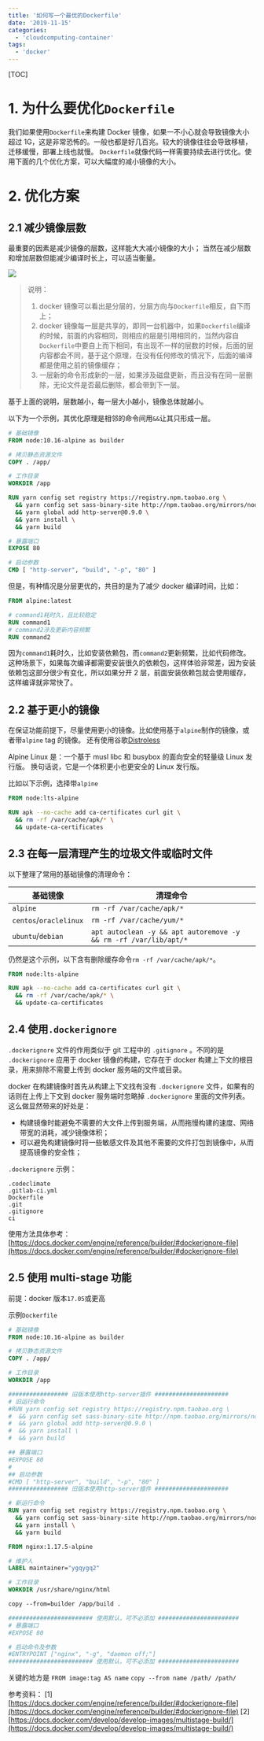 ```yaml
---
title: '如何写一个最优的Dockerfile'
date: '2019-11-15'
categories:
  - 'cloudcomputing-container'
tags:
  - 'docker'
---
```


[TOC]

# 1. 为什么要优化`Dockerfile`

我们如果使用`Dockerfile`来构建 Docker 镜像，如果一不小心就会导致镜像大小超过 1G，这是非常恐怖的。一般也都是好几百兆。较大的镜像往往会导致移植，迁移缓慢，部署上线也就慢。 `Dockerfile`就像代码一样需要持续去进行优化。使用下面的几个优化方案，可以大幅度的减小镜像的大小。

# 2. 优化方案

## 2.1 减少镜像层数

最重要的因素是减少镜像的层数，这样能大大减小镜像的大小； 当然在减少层数和增加层数但能减少编译时长上，可以适当衡量。

![](images/docker镜像层-1024x417.png)

> 说明：
>
> 1. docker 镜像可以看出是分层的，分层方向与`Dockerfile`相反，自下而上；
> 2. docker 镜像每一层是共享的，即同一台机器中，如果`Dockerfile`编译的时候，前面的内容相同，则相应的层是引用相同的，当然内容自`Dockerfile`中要自上而下相同，有出现不一样的层数的时候，后面的层内容都会不同，基于这个原理，在没有任何修改的情况下，后面的编译都是使用之前的镜像缓存；
> 3. 一层新的命令形成新的一层，如果涉及磁盘更新，而且没有在同一层删除，无论文件是否最后删除，都会带到下一层。

基于上面的说明，层数越小，每一层大小越小，镜像总体就越小。

以下为一个示例，其优化原理是相邻的命令间用`&&`让其只形成一层。

```dockerfile
# 基础镜像
FROM node:10.16-alpine as builder

# 拷贝静态资源文件
COPY . /app/

# 工作目录
WORKDIR /app

RUN yarn config set registry https://registry.npm.taobao.org \
  && yarn config set sass-binary-site http://npm.taobao.org/mirrors/node-sass \
  && yarn global add http-server@0.9.0 \
  && yarn install \
  && yarn build

# 暴露端口
EXPOSE 80

# 启动参数
CMD [ "http-server", "build", "-p", "80" ]
```

但是，有种情况是分层更优的，共目的是为了减少 docker 编译时间，比如：

```dockerfile
FROM alpine:latest

# command1耗时久，且比较稳定
RUN command1
# command2涉及更新内容频繁
RUN command2
```

因为`command1`耗时久，比如安装依赖包，而`command2`更新频繁，比如代码修改。这种场景下，如果每次编译都需要安装很久的依赖包，这样体验非常差，因为安装依赖包这部分很少有变化，所以如果分开 2 层，前面安装依赖包就会使用缓存，这样编译就非常快了。

## 2.2 基于更小的镜像

在保证功能前提下，尽量使用更小的镜像。比如使用基于`alpine`制作的镜像，或者带`alpine` tag 的镜像。 还有使用谷歌[Distroless](https://github.com/GoogleContainerTools/distroless)

Alpine Linux 是：一个基于 musl libc 和 busybox 的面向安全的轻量级 Linux 发行版。 换句话说，它是一个体积更小也更安全的 Linux 发行版。

比如以下示例，选择带`alpine`

```dockerfile
FROM node:lts-alpine

RUN apk --no-cache add ca-certificates curl git \
  && rm -rf /var/cache/apk/* \
  && update-ca-certificates
```

## 2.3 在每一层清理产生的垃圾文件或临时文件

以下整理了常用的基础镜像的清理命令：

| 基础镜像               | 清理命令                                                         |
| ---------------------- | ---------------------------------------------------------------- |
| `alpine`               | `rm -rf /var/cache/apk/*`                                        |
| `centos`/`oraclelinux` | `rm -rf /var/cache/yum/*`                                        |
| `ubuntu`/`debian`      | `apt autoclean -y && apt autoremove -y && rm -rf /var/lib/apt/*` |

仍然是这个示例，以下含有删除缓存命令`rm -rf /var/cache/apk/*`。

```dockerfile
FROM node:lts-alpine

RUN apk --no-cache add ca-certificates curl git \
  && rm -rf /var/cache/apk/* \
  && update-ca-certificates
```

## 2.4 使用`.dockerignore`

`.dockerignore` 文件的作用类似于 git 工程中的 `.gitignore` 。不同的是 `.dockerignore` 应用于 docker 镜像的构建，它存在于 docker 构建上下文的根目录，用来排除不需要上传到 docker 服务端的文件或目录。

docker 在构建镜像时首先从构建上下文找有没有 `.dockerignore` 文件，如果有的话则在上传上下文到 docker 服务端时忽略掉 `.dockerignore` 里面的文件列表。这么做显然带来的好处是：

- 构建镜像时能避免不需要的大文件上传到服务端，从而拖慢构建的速度、网络带宽的消耗，减少镜像体积；
- 可以避免构建镜像时将一些敏感文件及其他不需要的文件打包到镜像中，从而提高镜像的安全性；

`.dockerignore` 示例：

```
.codeclimate
.gitlab-ci.yml
Dockerfile
.git
.gitignore
ci
```

使用方法具体参考： [https://docs.docker.com/engine/reference/builder/#dockerignore-file](https://docs.docker.com/engine/reference/builder/#dockerignore-file)

## 2.5 使用 multi-stage 功能

前提：docker 版本`17.05`或更高

示例`Dockerfile`

```Dockerfile
# 基础镜像
FROM node:10.16-alpine as builder

# 拷贝静态资源文件
COPY . /app/

# 工作目录
WORKDIR /app

################# 旧版本使用http-server插件 #####################
# 旧运行命令
#RUN yarn config set registry https://registry.npm.taobao.org \
#  && yarn config set sass-binary-site http://npm.taobao.org/mirrors/node-sass \
#  && yarn global add http-server@0.9.0 \
#  && yarn install \
#  && yarn build

## 暴露端口
#EXPOSE 80
#
## 启动参数
#CMD [ "http-server", "build", "-p", "80" ]
################# 旧版本使用http-server插件 #####################

# 新运行命令
RUN yarn config set registry https://registry.npm.taobao.org \
  && yarn config set sass-binary-site http://npm.taobao.org/mirrors/node-sass \
  && yarn install \
  && yarn build

FROM nginx:1.17.5-alpine

# 维护人
LABEL maintainer="ygqygq2"

# 工作目录
WORKDIR /usr/share/nginx/html

copy --from=builder /app/build .

######################## 使用默认，可不必添加 #######################
# 暴露端口
#EXPOSE 80

# 启动命令及参数
#ENTRYPOINT ["nginx", "-g", "daemon off;"]
######################## 使用默认，可不必添加 #######################
```

关键的地方是 `FROM image:tag AS name` `copy --from name /path/ /path/`

参考资料： [1] [https://docs.docker.com/engine/reference/builder/#dockerignore-file](https://docs.docker.com/engine/reference/builder/#dockerignore-file) [2] [https://docs.docker.com/develop/develop-images/multistage-build/](https://docs.docker.com/develop/develop-images/multistage-build/)
